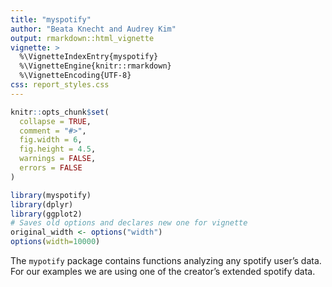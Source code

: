 ```yaml
---
title: "myspotify"
author: "Beata Knecht and Audrey Kim"
output: rmarkdown::html_vignette
vignette: >
  %\VignetteIndexEntry{myspotify}
  %\VignetteEngine{knitr::rmarkdown}
  %\VignetteEncoding{UTF-8}
css: report_styles.css
---
```


```r
knitr::opts_chunk$set(
  collapse = TRUE,
  comment = "#>",
  fig.width = 6, 
  fig.height = 4.5,
  warnings = FALSE,
  errors = FALSE
)
```

```r
library(myspotify)
library(dplyr)
library(ggplot2)
# Saves old options and declares new one for vignette
original_width <- options("width")
options(width=10000)
```

The ``mypotify`` package contains functions analyzing any spotify user's data. For our examples we are using one of the creator's extended spotify data.
